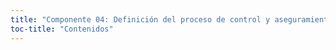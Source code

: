 ```yaml
---
title: "Componente 04: Definición del proceso de control y aseguramiento de la calidad"
toc-title: "Contenidos"
---
```


